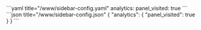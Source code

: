 
<Tabs groupId="config">
  <TabItem value="yaml" label="YAML" default>
    ```yaml title="<config directory>/www/sidebar-config.yaml"
    analytics:
      panel_visited: true
    ```
  </TabItem>
  <TabItem value="json" label="JSON">
    ```json title="<config directory>/www/sidebar-config.json"
    {
      "analytics": {
        "panel_visited": true
      }
    }
    ```
  </TabItem>
</Tabs>